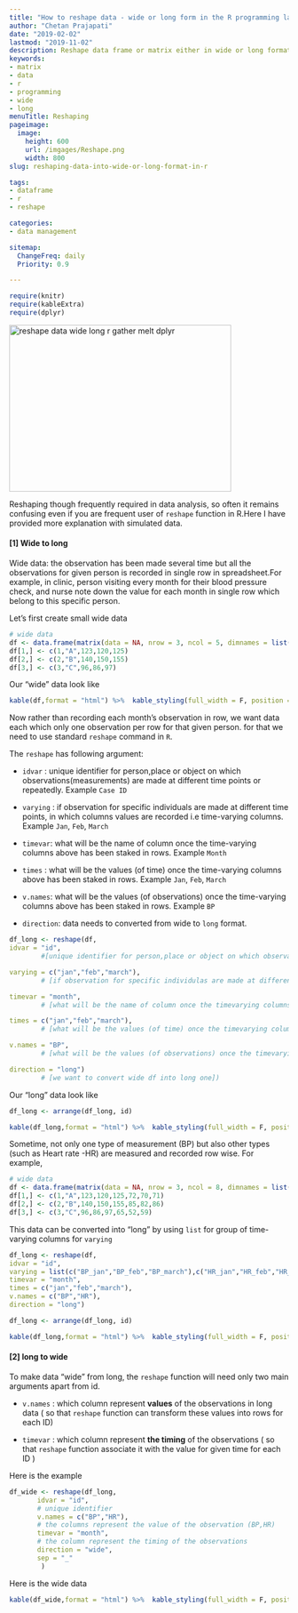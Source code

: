 ```yaml
---
title: "How to reshape data - wide or long form in the R programming language"
author: "Chetan Prajapati"
date: "2019-02-02"
lastmod: "2019-11-02"
description: Reshape data frame or matrix either in wide or long format in R programming language.
keywords: 
- matrix
- data
- r
- programming
- wide
- long
menuTitle: Reshaping
pageimage:
  image:
    height: 600
    url: /imgages/Reshape.png
    width: 800
slug: reshaping-data-into-wide-or-long-format-in-r

tags:
- dataframe
- r
- reshape

categories: 
- data management

sitemap:
  ChangeFreq: daily
  Priority: 0.9

---
```

```r
require(knitr)
require(kableExtra)
require(dplyr)
```

<img alt="reshape data wide long r gather melt dplyr" src="/images/Reshape.png" height="300px" width="400px" />

Reshaping though frequently required in data analysis, so often it remains confusing even if you are frequent  user of `reshape` function in R.Here I have provided more explanation with simulated data.

#### [1] Wide to long

Wide data: the observation has been made several time  but all the observations for given person is recorded in single row in spreadsheet.For example, in clinic, person visiting every month for their blood pressure check, and nurse note down the value for each month in single row which belong to this specific person. 


Let's first create small wide data

```r
# wide data
df <- data.frame(matrix(data = NA, nrow = 3, ncol = 5, dimnames = list(NULL, paste0(c("id","name","jan","feb","march")))))
df[1,] <- c(1,"A",123,120,125)
df[2,] <- c(2,"B",140,150,155)
df[3,] <- c(3,"C",96,86,97)
```

Our "wide" data look like

```r
kable(df,format = "html") %>%  kable_styling(full_width = F, position = "center",font_size = 14)
```

Now rather than recording each month's observation in row, we want data each which only one observation per row for that given person. for that we need to use standard `reshape` command in `R`.  

The `reshape` has following argument:

+ `idvar` : unique identifier for person,place or object on which observations(measurements) are made at different time points or repeatedly. Example `Case ID`

+ `varying` :  if observation for specific individuals are made at different time points, in which columns values are recorded i.e time-varying columns. Example `Jan`, `Feb`, `March`

+ `timevar`: what will be the name of column once the time-varying columns above has been staked in rows. Example `Month` 

+ `times` : what will be the values (of time) once the time-varying columns above has been staked in rows. Example  `Jan`, `Feb`, `March`

+ `v.names`: what will be the values (of observations) once the time-varying columns above has been staked in rows. Example `BP`

+ `direction`: data needs to converted from wide to `long` format.


```r
df_long <- reshape(df,
idvar = "id",  
        #[unique identifier for person,place or object on which observations(measurments) are made at different time points or repeatedly]

varying = c("jan","feb","march"),  
        # [if observation for specific individulas are made at different time points, in which columns values are recorded i.e time-varying columns ]

timevar = "month", 
        # [what will be the name of column once the timevarying columns above has been staked in rows]

times = c("jan","feb","march"),
        # [what will be the values (of time) once the timevarying columns above has been staked in rows]

v.names = "BP", 
        # [what will be the values (of observations) once the timevarying columns above has been staked in rows]

direction = "long")   
        # [we want to convert wide df into long one])
```

Our "long" data look like

```r
df_long <- arrange(df_long, id)

kable(df_long,format = "html") %>%  kable_styling(full_width = F, position = "center",font_size = 14)
```

Sometime, not only one type of measurement (BP) but also other types (such as Heart rate -HR) are measured and recorded row wise. For example,

```r
# wide data
df <- data.frame(matrix(data = NA, nrow = 3, ncol = 8, dimnames = list(NULL, paste0(c("id","name","BP_jan","BP_feb","BP_march","HR_jan","HR_feb","HR_march")))))
df[1,] <- c(1,"A",123,120,125,72,70,71)
df[2,] <- c(2,"B",140,150,155,85,82,86)
df[3,] <- c(3,"C",96,86,97,65,52,59)
```

This data can be converted into "long" by using `list` for group of time-varying columns for `varying`


```r
df_long <- reshape(df,
idvar = "id",  
varying = list(c("BP_jan","BP_feb","BP_march"),c("HR_jan","HR_feb","HR_march") ),  
timevar = "month", 
times = c("jan","feb","march"),
v.names = c("BP","HR"), 
direction = "long")   
```


```r
df_long <- arrange(df_long, id)
```

```r
kable(df_long,format = "html") %>%  kable_styling(full_width = F, position = "center",font_size = 14)
```


#### [2] long to wide

To make data "wide" from long, the `reshape` function will need only two main arguments apart from id. 

+ `v.names` : which column represent **values** of the observations in long data ( so that `reshape` function can transform these values into rows for each ID)

+ `timevar` : which column represent **the timing** of the observations ( so that `reshape` function associate it with the value for given time for each ID )

Here is the example

```r
df_wide <- reshape(df_long,
       idvar = "id",
       # unique identifier
       v.names = c("BP","HR"),
       # the columns represent the value of the observation (BP,HR)
       timevar = "month",
       # the column represent the timing of the observations
       direction = "wide",
       sep = "_"
        )
```

Here is the wide data

```r
kable(df_wide,format = "html") %>%  kable_styling(full_width = F, position = "center",font_size = 14)
```

